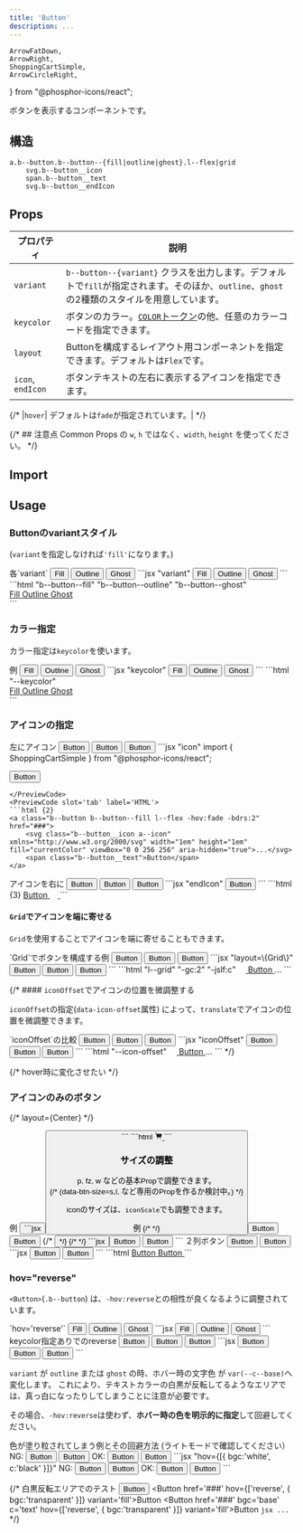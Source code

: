 ```yaml
---
title: 'Button'
description: ...
---
```


	ArrowFatDown,
	ArrowRight,
	ShoppingCartSimple,
	ArrowCircleRight,
} from "@phosphor-icons/react";

ボタンを表示するコンポーネントです。


## 構造
```pug
a.b--button.b--button--{fill|outline|ghost}.l--flex|grid
	svg.b--button__icon
	span.b--button__text
	svg.b--button__endIcon
```


## Props

| プロパティ | 説明 |
|---|---|
|`variant`| `b--button--{variant}` クラスを出力します。デフォルトで`fill`が指定されます。そのほか、`outline`、`ghost`の2種類のスタイルを用意しています。|
|`keycolor`| ボタンのカラー。[`COLOR`トークン](/ja/css/tokens/#color)の他、任意のカラーコードを指定できます。|
|`layout`| Buttonを構成するレイアウト用コンポーネントを指定できます。デフォルトは`Flex`です。|
|`icon`, `endIcon` | ボタンテキストの左右に表示するアイコンを指定できます。|

{/* |`hover`| デフォルトは`fade`が指定されています。| */}


{/* ## 注意点
Common Props の `w`, `h` ではなく、`width`, `height` を使ってください。 */}


## Import

<ImportCode component='Button' />


## Usage

### Buttonのvariantスタイル

(`variant`を指定しなければ`'fill'`になります。)


<Preview>
	<PreviewTitle>各`variant`</PreviewTitle>
	<PreviewArea resize p='20'>
		<Cluster g='20'>
			<Button href='###' variant='fill'>Fill</Button>
			<Button href='###' variant='outline'>Outline</Button>
			<Button href='###' variant='ghost'>Ghost</Button>
		</Cluster>
	</PreviewArea>
	<PreviewCode slot='tab' label='JSX'>
		```jsx "variant"
		<Cluster g='20'>
			<Button href='###' variant='fill'>Fill</Button>
			<Button href='###' variant='outline'>Outline</Button>
			<Button href='###' variant='ghost'>Ghost</Button>
		</Cluster>
		```
	</PreviewCode>
	<PreviewCode slot='tab' label='HTML'>
		```html "b--button--fill" "b--button--outline" "b--button--ghost"
		<div class="l--flex l--flex--cluster -g:20">
			<a class="b--button b--button--fill l--flex -hov:fade" href="###">
				<span class="b--button__text">Fill</span>
			</a>
			<a class="b--button b--button--outline l--flex -hov:fade" href="###">
				<span class="b--button__text">Outline</span>
			</a>
			<a class="b--button b--button--ghost l--flex -hov:fade" href="###">
				<span class="b--button__text">Ghost</span>
			</a>
		</div>
		```
	</PreviewCode>
</Preview>



### カラー指定

カラー指定は`keycolor`を使います。

<Preview>
	<PreviewTitle>例</PreviewTitle>
	<PreviewArea resize p='20'>
		<Cluster g='20'>
			<Button href='###' variant='fill' bdrs='2' keycolor='main'>Fill</Button>
			<Button href='###' variant='outline' bdrs='2' keycolor='accent' hov='reverse'>Outline</Button>
			<Button href='###' variant='ghost' bdrs='2' keycolor='#639d20' hov='reverse'>Ghost</Button>
		</Cluster>
	</PreviewArea>
	<PreviewCode slot='tab' label='JSX'>
		```jsx "keycolor"
		<Cluster g='20'>
			<Button href='###' variant='fill' bdrs='2' keycolor='main'>Fill</Button>
			<Button href='###' variant='outline' bdrs='2' keycolor='accent' hov='reverse'>Outline</Button>
			<Button href='###' variant='ghost' bdrs='2' keycolor='#639d20' hov='reverse'>Ghost</Button>
		</Cluster>
		```
	</PreviewCode>
	<PreviewCode slot='tab' label='HTML'>
		```html "--keycolor"
		<div class="l--flex l--flex--cluster -g:20">
			<a class="b--button b--button--fill l--flex -hov:fade -bdrs:2" style="--keycolor:var(--c--main)" href="###">
				<span class="b--button__text">Fill</span>
			</a>
			<a class="b--button b--button--outline l--flex -hov:reverse -bdrs:2" style="--keycolor:var(--c--accent)" href="###">
				<span class="b--button__text">Outline</span>
			</a>
			<a class="b--button b--button--ghost l--flex -hov:reverse -bdrs:2" style="--keycolor:#639d20" href="###">
				<span class="b--button__text">Ghost</span>
			</a>
		</div>
		```
	</PreviewCode>
</Preview>


### アイコンの指定

<Preview>
	<PreviewTitle>左にアイコン</PreviewTitle>
	<PreviewArea resize p='20'>
		<Cluster g='20'>
			<Button href='###' icon={ShoppingCartSimple} bdrs='2'>Button</Button>
			<Button href='###' icon={ShoppingCartSimple} variant='outline' bdrs='2'>Button</Button>
			<Button href='###' icon={ShoppingCartSimple} variant='ghost' bdrs='2'>Button</Button>
		</Cluster>
	</PreviewArea>
<PreviewCode slot='tab' label='JSX'>
```jsx "icon"
import { ShoppingCartSimple } from "@phosphor-icons/react";

<Button href='###' icon={ShoppingCartSimple} bdrs='2'>Button</Button>
```
</PreviewCode>
<PreviewCode slot='tab' label='HTML'>
```html {2}
<a class="b--button b--button--fill l--flex -hov:fade -bdrs:2" href="###">
	<svg class="b--button__icon a--icon" xmlns="http://www.w3.org/2000/svg" width="1em" height="1em" fill="currentColor" viewBox="0 0 256 256" aria-hidden="true">...</svg>
	<span class="b--button__text">Button</span>
</a>
```
</PreviewCode>
</Preview>

<Preview>
	<PreviewTitle>アイコンを右に</PreviewTitle>
	<PreviewArea resize p='20'>
		<Cluster g='20'>
			<Button href='###' endIcon={ArrowRight} bdrs='99'>Button</Button>
			<Button href='###' endIcon={ArrowRight} variant='outline' bdrs='99'>Button</Button>
			<Button href='###' endIcon={ArrowRight} variant='ghost' bdrs='99'>Button</Button>
		</Cluster>
	</PreviewArea>
	<PreviewCode slot='tab' label='JSX'>
	```jsx "endIcon"
	<Button href='###' endIcon={ArrowRight} bdrs='99'>Button</Button>
	```
	</PreviewCode>
	<PreviewCode slot='tab' label='HTML'>
	```html {3}
	<a class="b--button b--button--fill l--flex -hov:fade -bdrs:99" href="###">
		<span class="b--button__text">Button</span>
		<svg class="b--button__endIcon a--icon" xmlns="http://www.w3.org/2000/svg" width="1em" height="1em" fill="currentColor" viewBox="0 0 256 256" aria-hidden="true">...</svg>
	</a>
	```
	</PreviewCode>
</Preview>




#### `Grid`でアイコンを端に寄せる

`Grid`を使用することでアイコンを端に寄せることもできます。


<Preview>
	<PreviewTitle>`Grid`でボタンを構成する例</PreviewTitle>
	<PreviewArea resize p='20' isFlow='20'>
			<Button layout={Grid} href='###' icon={ShoppingCartSimple} maxW='25rem'>Button</Button>
			<Button layout={Grid} href='###' endIcon={ArrowRight} maxW='25rem'>Button</Button>
			<Button layout={Grid} href='###' icon={ShoppingCartSimple} endIcon={ArrowRight} maxW='25rem'>Button</Button>
	</PreviewArea>
	<PreviewCode slot='tab' label='JSX'>
		```jsx "layout=\{Grid\}"
		<Button layout={Grid} href='###' icon={ShoppingCartSimple} maxW='25rem'>Button</Button>
		<Button layout={Grid} href='###' endIcon={ArrowRight} maxW='25rem'>Button</Button>
		<Button layout={Grid} href='###' icon={ShoppingCartSimple} endIcon={ArrowRight} maxW='25rem'>Button</Button>
		```
	</PreviewCode>
	<PreviewCode slot='tab' label='HTML'>
		```html "l--grid" "-gc:2" "-jslf:c"
		<a class="b--button b--button--fill l--grid -hov:fade -maxW:" style="--maxW:25rem" href="###">
			<svg class="b--button__icon a--icon" xmlns="http://www.w3.org/2000/svg" width="1em" height="1em" fill="currentColor" viewBox="0 0 256 256" aria-hidden="true">...</svg>
			<span class="b--button__text">Button</span>
		</a>
		...
		```
	</PreviewCode>
</Preview>


{/* #### `iconOffset`でアイコンの位置を微調整する

`iconOffset`の指定(`data-icon-offset`属性) によって、`translate`でアイコンの位置を微調整できます。

<Preview>
	<PreviewTitle>`iconOffset`の比較</PreviewTitle>
	<PreviewArea resize p='20' isFlow='s'>
		<Button href='###' icon={ShoppingCartSimple}>Button</Button>
		<Button href='###' iconOffset="20%" icon={ShoppingCartSimple}>Button</Button>
		<Button href='###' iconOffset="-20%" icon={ShoppingCartSimple}>Button</Button>
	</PreviewArea>
	<PreviewCode slot='tab' label='JSX'>
		```jsx "iconOffset"
		<Button href='###' icon={ShoppingCartSimple}>Button</Button>
		<Button href='###' iconOffset="20%" icon={ShoppingCartSimple}>Button</Button>
		<Button href='###' iconOffset="-20%" icon={ShoppingCartSimple}>Button</Button>
		```
	</PreviewCode>
	<PreviewCode slot='tab' label='HTML'>
		```html "--icon-offset"
		<a class="b--button b--button--fill l--flex -hov:fade" style="--icon-offset:20%" href="###">
			<svg class="b--button__icon a--icon" xmlns="http://www.w3.org/2000/svg" width="1em" height="1em" fill="currentColor" viewBox="0 0 256 256" aria-hidden="true">...</svg>
			<span class="b--button__text">Button</span>
		</a>
		...
		```
	</PreviewCode>
</Preview> */}

{/* hover時に変化させたい */}


### アイコンのみのボタン


{/* layout={Center} */}

<Preview>
	<PreviewTitle>例</PreviewTitle>
	<PreviewArea resize p='20'>
		<Button href='###' icon={{as:ShoppingCartSimple, weight:'fill'}} w='fit' p='20' bdrs='2' /> 
	</PreviewArea>
	<PreviewCode slot='tab' label='JSX'>
		```jsx
		<Button href='###' icon={{as:ShoppingCartSimple, weight:'fill'}} w='fit' p='20' bdrs='2' /> 
		```
	</PreviewCode>
	<PreviewCode slot='tab' label='HTML'>
		```html
		<a class="b--button b--button--fill l--center -hov:fade -w:fit -p:20 -bdrs:2" href="###">
			<svg xmlns="http://www.w3.org/2000/svg" width="1em" height="1em" fill="currentColor" viewBox="0 0 256 256" class="b--button__icon a--icon" aria-hidden="true"><path d="M239.71,74.14l-25.64,92.28A24.06,24.06,0,0,1,191,184H92.16A24.06,24.06,0,0,1,69,166.42L33.92,40H16a8,8,0,0,1,0-16H40a8,8,0,0,1,7.71,5.86L57.19,64H232a8,8,0,0,1,7.71,10.14ZM88,200a16,16,0,1,0,16,16A16,16,0,0,0,88,200Zm104,0a16,16,0,1,0,16,16A16,16,0,0,0,192,200Z"></path></svg>
		</a>
		```
	</PreviewCode>
</Preview>


### サイズの調整

p, fz, w などの基本Propで調整できます。  
{/* (data-btn-size=s,l, など専用のPropを作るか検討中。) */}

iconのサイズは、`iconScale`でも調整できます。

<Preview>
	<PreviewTitle>例</PreviewTitle>
	<PreviewArea resize p='20'>
		{/* <Flex g='20'> */}
		<Button href='###' w='fit' fz='xs' bdrs='2' endIcon={ArrowRight}>Button</Button>
		<Button layout={Grid} href='###' maxW='25rem' py='20' px='30' bdrs='2' endIcon={ArrowRight} iconScale='1.25'>Button</Button>
		{/* <Button href='###' w='fit' fz='xl' p='20' bdrs='2' icon={ShoppingCartSimple} /> */}
		{/* </Flex> */}
	</PreviewArea>
	<PreviewCode>
		```jsx
		<Button href='###' w='fit' fz='xs' bdrs='2' endIcon={ArrowRight}>Button</Button>
		<Button layout={Grid} href='###' maxW='25rem' py='20' px='30' bdrs='2' endIcon={ArrowRight} iconScale='1.25'>Button</Button>
		```
	</PreviewCode>
</Preview>


<Preview>
	<PreviewTitle>２列ボタン</PreviewTitle>
	<PreviewArea resize p='20'>
		<Flex g='20'>
			<Button href='###' w='50%'>Button</Button>
			<Button href='###' variant='outline' w='50%'>Button</Button>
		</Flex>
	</PreviewArea>
	<PreviewCode slot='tab' label='JSX'>
	```jsx
	<Flex g='20'>
		<Button href='###' w='50%'>Button</Button>
		<Button href='###' variant='outline' w='50%'>Button</Button>
	</Flex>
	```
	</PreviewCode>
	<PreviewCode slot='tab' label='HTML'>
	```html
	<a class="b--button b--button--fill l--flex -hov:fade -w:" style="--w:50%" href="###">
		<span class="b--button__text">Button</span>
	</a>
	<a class="b--button b--button--outline l--flex -hov:fade -w:" style="--w:50%" href="###">
		<span class="b--button__text">Button</span>
	</a>
	```
	</PreviewCode>
</Preview>


### hov="reverse"

`<Button>`(`.b--button`) は、`-hov:reverse`との相性が良くなるように調整されています。


<Preview>
	<PreviewTitle>`hov='reverse'`</PreviewTitle>
	<PreviewArea resize p='20'>
		<Cluster g='20'>
			<Button href='###' hov='reverse'>Fill</Button>
			<Button href='###' hov='reverse' variant='outline'>Outline</Button>
			<Button href='###' hov='reverse' variant='ghost'>Ghost</Button>
		</Cluster>
	</PreviewArea>
	<PreviewCode>
		```jsx
		<Cluster g='20'>
			<Button href='###' hov='reverse'>Fill</Button>
			<Button href='###' hov='reverse' variant='outline'>Outline</Button>
			<Button href='###' hov='reverse' variant='ghost'>Ghost</Button>
		</Cluster>
		```
	</PreviewCode>
</Preview>

<Preview>
	<PreviewTitle>keycolor指定ありでのreverse</PreviewTitle>
	<PreviewArea resize p='20'>
		<Cluster g='20'>
			<Button href='###' hov='reverse' keycolor='main'>Button</Button>
			<Button href='###' hov='reverse' variant='outline' keycolor='purple'>Button</Button>
			<Button href='###' hov='reverse' variant='ghost' keycolor='#639d20' bgc='#eee'>Button</Button>
		</Cluster>
	</PreviewArea>
	<PreviewCode>
		```jsx
		<Cluster g='20'>
			<Button href='###' hov='reverse' keycolor='main'>Button</Button>
			<Button href='###' hov='reverse' variant='outline' keycolor='purple'>Button</Button>
			<Button href='###' hov='reverse' variant='ghost' keycolor='#639d20' bgc='#eee'>Button</Button>
		</Cluster>
		```
	</PreviewCode>
</Preview>

<br />

`variant` が `outline` または `ghost` の時、ホバー時の文字色 が `var(--c--base)`へ変化します。
<Callout type='warning'>
これにより、テキストカラーの白黒が反転してるようなエリアでは、真っ白になったりしてしまうことに注意が必要です。
</Callout>

その場合、`-hov:reverse`は使わず、**ホバー時の色を明示的に指定**して回避してください。

<Preview>
	<PreviewTitle>色が塗り粒されてしまう例とその回避方法 (ライトモードで確認してください）</PreviewTitle>
	<PreviewArea p='20'>
		<Box isFrame hasGutter py='50' pos='r' c='white'>
			<Media isLayer src='/img/img-3.jpg' alt='' width='960' height='640' z='-1'/>
			<Layer bgc='black:50%' z='-1'/>
			<Cluster g='20'>
				<Text>NG:</Text>
				<Button href='###' keycolor='white' hov='reverse' variant='outline'>Button</Button>
				<Button href='###' keycolor='white' hov='reverse' variant='ghost'>Button</Button>
			</Cluster>
			<Spacer h='50' />
			<Cluster g='20'>
				<Text>OK:</Text>
				<Button href='###' keycolor='white' hov={[{ bgc:'white', c:'black' }]} variant='outline'>Button</Button>
				<Button href='###' keycolor='white' hov={[{ bgc:'white', c:'black' }]} variant='ghost'>Button</Button>
			</Cluster>
		</Box>
	</PreviewArea>
	<PreviewCode>
		```jsx "hov={[{ bgc:'white', c:'black' }]}"
		<Box isFrame hasGutter py='50' pos='r' c='white'>
			<Media isLayer src='/img/img-3.jpg' alt='' width='960' height='640' z='-1'/>
			<Layer bgc='black:50%' z='-1'/>
			<Cluster g='20'>
				<Text>NG:</Text>
				<Button href='###' keycolor='white' hov='reverse' variant='outline'>Button</Button>
				<Button href='###' keycolor='white' hov='reverse' variant='ghost'>Button</Button>
			</Cluster>
			<Spacer h='50' />
			<Cluster g='20'>
				<Text>OK:</Text>
				<Button href='###' keycolor='white' hov={[{ bgc:'white', c:'black' }]} variant='outline'>Button</Button>
				<Button href='###' keycolor='white' hov={[{ bgc:'white', c:'black' }]} variant='ghost'>Button</Button>
			</Cluster>
		</Box>
		```
	</PreviewCode>
</Preview>


{/* <Preview>
	<PreviewTitle>白黒反転エリアでのテスト</PreviewTitle>
	<PreviewArea resize p='20'>
		<Box p='40' pos='r' c='base'>
			<Media isLayer src='/img.jpg' alt='' width='960' height='640' z='-1'/>
			<Layer blur='4px' bgc='black:50%' z='-1'/>
			<Dummy />
			<Cluster mbs={30} g='20'>
				<Button href='###' hov='reverse' variant='fill'>Button</Button>
				<Button href='###' hov={['reverse', { bgc:'transparent' }]} variant='fill'>Button</Button>
				<Button href='###' bgc='base' c='text' hov={['reverse', { bgc:'transparent' }]} variant='fill'>Button</Button>
			</Cluster>
		</Box>
	</PreviewArea>
	<PreviewCode>
		```jsx
		...
		```
	</PreviewCode>
</Preview> */}


